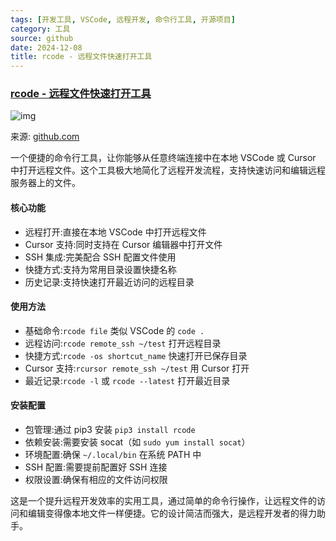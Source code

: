 ```yaml
---
tags: [开发工具, VSCode, 远程开发, 命令行工具, 开源项目]
category: 工具
source: github
date: 2024-12-08
title: rcode - 远程文件快速打开工具
---
```


### [rcode - 远程文件快速打开工具](https://github.com/yihong0618/rcode)

![img](https://img.mengpeng.tech/i/2024/12/07/675455ab513b4.webp)

来源: [github.com](https://github.com/yihong0618/rcode)

一个便捷的命令行工具，让你能够从任意终端连接中在本地 VSCode 或 Cursor 中打开远程文件。这个工具极大地简化了远程开发流程，支持快速访问和编辑远程服务器上的文件。

#### 核心功能
- 远程打开:直接在本地 VSCode 中打开远程文件
- Cursor 支持:同时支持在 Cursor 编辑器中打开文件
- SSH 集成:完美配合 SSH 配置文件使用
- 快捷方式:支持为常用目录设置快捷名称
- 历史记录:支持快速打开最近访问的远程目录

#### 使用方法
- 基础命令:`rcode file` 类似 VSCode 的 `code .`
- 远程访问:`rcode remote_ssh ~/test` 打开远程目录
- 快捷方式:`rcode -os shortcut_name` 快速打开已保存目录
- Cursor 支持:`rcursor remote_ssh ~/test` 用 Cursor 打开
- 最近记录:`rcode -l` 或 `rcode --latest` 打开最近目录

#### 安装配置
- 包管理:通过 pip3 安装 `pip3 install rcode`
- 依赖安装:需要安装 socat（如 `sudo yum install socat`）
- 环境配置:确保 `~/.local/bin` 在系统 PATH 中
- SSH 配置:需要提前配置好 SSH 连接
- 权限设置:确保有相应的文件访问权限

这是一个提升远程开发效率的实用工具，通过简单的命令行操作，让远程文件的访问和编辑变得像本地文件一样便捷。它的设计简洁而强大，是远程开发者的得力助手。 